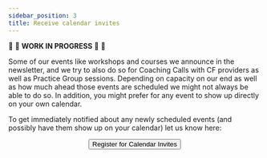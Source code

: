 ```yaml
---
sidebar_position: 3
title: Receive calendar invites
---
```


:construction: :seedling: **WORK IN PROGRESS**  :seedling: :construction:

Some of our events like workshops and courses we announce in the newsletter, and we try to also do so for Coaching Calls with CF providers as well as Practice Group sessions. Depending on capacity on our end as well as how much ahead those events are scheduled we might not always be able to do so. In addition, you might prefer for any event to show up directly on your own calendar. 

To get immediately notified about any newly scheduled events (and possibly have them show up on your calendar) let us know here:


<center>
  <a href="https://docs.google.com/forms/d/e/1FAIpQLSfHli8SXV-BJMplkPiO3QpIoUW7JZ22AHyFij6QRUtSWr-8TA/viewform?usp=sf_link"> 
    <button className="button button--primary" type="submit">
Register for Calendar Invites
    </button>
  </a>
</center>
